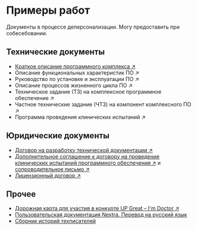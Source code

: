 
# Примеры работ

<Callout type="warning" emoji="⚠️">
  Документы в процессе деперсонализации. Могу предоставить при собесебовании.
</Callout>

## Технические документы

- [Краткое описание программного комплекса ↗](https://drive.google.com/file/d/1QUUQ2VPHa6-k32d0_-uDtktQr2EoSj7D/view?usp=share_link)
- Описание функциональных характеристик ПО ↗
- Руководство по установке и эксплуатации ПО ↗
- Описание процессов жизненного цикла ПО ↗
- Техническое задание (ТЗ) на комплексное программное обеспечение ↗
- Частное технические задание (ЧТЗ) на компонент комплексного ПО ↗
- Программа проведения клинических испытаний ↗

## Юридические документы

- [Договор на разработку технической документации ↗](https://drive.google.com/file/d/1mWDlv3rsMiPzGtQgjTyisWqu39tUjoz7/view?usp=share_link)
- [Дополнительное соглашение к договору на проведение клинических испытаний программного обеспечения ↗](https://drive.google.com/file/d/1LtgEzN39jF89N_RTLl_A7JTaNZVOH1X-/view?usp=share_link) и [сопроводительное письмо ↗](https://drive.google.com/file/d/1Xwc9n2IOcIFJMQ8yq5l-ru4iUblv0BV2/view?usp=share_link)  
- [Лицензионный договор ↗](https://drive.google.com/file/d/17T1_agwfsjth9y1BWagh5hPNK5QmwLdJ/view?usp=share_link)

## Прочее

- [Дорожная карта для участия в конкурте UP Great – I'm Doctor ↗](https://drive.google.com/file/d/19Qm8yT4XJtvUAgtOnHR0I-6SL2HrD2Wd/view?usp=share_link)
- [Пользовательская документация Nextra. Перевод на русский язык](../../knowledge-base/nextra/)
- [Сборник историй техписателей](../portfolio/projects/oformleniye-sbornika-istoriy-tekhpisateley.mdx)
